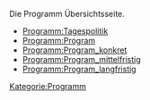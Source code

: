Die Programm Übersichtsseite.


*[[Programm:Tagespolitik]]
*[[Programm:Program]]
*[[Programm:Program_konkret]]
*[[Programm:Program_mittelfristig]]
*[[Programm:Program_langfristig]]


[[Kategorie:Programm]]